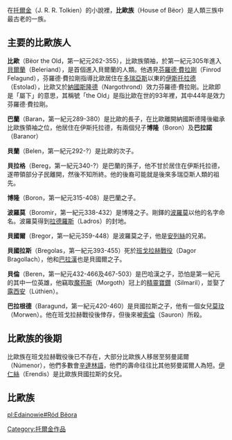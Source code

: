 在[[托爾金|托爾金]]（J. R. R. Tolkien）的小說裡，'''比歐族'''（House of Bëor）是人類三族中最古老的一族。

== 主要的比歐族人 ==

'''比歐'''（Bëor the Old，第一紀元262-355），比歐族領袖，於第一紀元305年進入[[貝爾蘭|貝爾蘭]]（Beleriand），是首個進入貝爾蘭的人類。他遇見[[芬羅德·費拉剛|芬羅德·費拉剛]]（Finrod Felagund），芬羅德·費拉剛指導比歐居住在[[多瑞亞斯|多瑞亞斯]]以東的[[伊斯托拉德|伊斯托拉德]]（Estolad），比歐又於[[納國斯隆德|納國斯隆德]]（Nargothrond）效力芬羅德·費拉剛。比歐即是「屬下」的意思，其稱號「the Old」是指比歐在世的93年裡，其中44年是效力芬羅德·費拉剛。

'''巴蘭'''（Baran，第一紀元289-380）是比歐的長子，在比歐離開納國斯德隆後繼承比歐族領袖之位，他居住在伊斯托拉德，有兩個兒子'''博隆'''（Boron）及'''巴拉諾'''（Baranor）

'''貝蘭'''（Belen，第一紀元292-?）是比歐的次子。

'''貝拉格'''（Bereg，第一紀元340-?）是巴蘭的孫子，他不甘於居住在伊斯托拉德，遂帶領部分子民離開，然後不知所終。他的後裔可能就是後來多瑞亞斯人類的祖先。

'''博隆'''（Boron，第一紀元315-408）是巴蘭之子。

'''波羅莫'''（Boromir，第一紀元338-432）是博隆之子。剛鐸的[[波羅莫|波羅莫]]以他的名字命名。波羅莫得到[[拉德羅斯|拉德羅斯]]（Ladros）的封地。

'''貝國爾'''（Bregor，第一紀元359-448）是波羅莫之子，他是[[安列絲|安列絲]]的兄弟。

'''貝國拉斯'''（Bregolas，第一紀元393-455）死於[[班戈拉赫戰役|班戈拉赫戰役]]（Dagor Bragollach），他和[[巴拉漢|巴拉漢]]也是貝國爾之子。

'''貝倫'''（Beren，第一紀元432-466及467-503）是巴哈漢之子，恐怕是第一紀元的其中一位英雄，他竊取[[魔苟斯|魔苟斯]]（Morgoth）冠上的[[精靈寶鑽|精靈寶鑽]]（Silmaril），並娶了[[露西安|露西安]]（Lúthien）。

'''巴拉根德'''（Baragund，第一紀元420-460）是貝國拉斯之子，他有一個女兒[[莫玟|莫玟]]（Morwen）。他在班戈拉赫戰役後倖存，但後來被[[索伦_(魔戒)|索倫]]（Sauron）所殺。

== 比歐族的後期 ==

比歐族在班戈拉赫戰役後已不存在，大部分比歐族人移居至努曼諾爾（Númenor），他們多數會[[辛達林語|辛達林語]]，他們的壽命往往比其他努曼諾爾人為短。[[伊仁絲|伊仁絲]]（Erendis）是比歐族貝國拉斯的女兒。

== 比歐族 ==

{{familytree/start}}
{{familytree | | | | | | | | | |Bëo| | | | | | Bëo=[[比歐|比歐]] }}
{{familytree | |,|-|-|-|-|-|-|-|-|^|-|-|-|-|-|-|-|-|.| }}
{{familytree |Bar| | | | | | | | | | | | | | | |Bel| Bar=巴蘭|Bel=貝蘭 }}
{{familytree | |)|-|-|-|-|-|-|-|.| | | | | | | | | |!| }}
{{familytree |Bor| | | | | |Bar| | | | | | | |Bel| Bor=博隆|Bar=巴拉諾|Bel=比爾多 }}
{{familytree | |)|-|-|-|.| | | |!| | | | | | | | | |!| }}
{{familytree |Bor| |Bel| |Ber| | | | | | | |Bem|y|Ada| Bor=波羅莫|Bel=貝國拉斯|Ber=貝拉格|Bem=比列墨|Ada=[[埃丹尼奧|埃丹尼奧]] }}
{{familytree | |)|-|-|-|v|-|-|-|.| | | | | | | | | | | |!| }}
{{familytree |Bre| |And| |Bil| | | | | | | | | |Ber| And=[[安列絲|安列絲]]|Bre=[[貝國爾|貝國爾]]|Ber=貝倫|Bil=貝麗爾 }}
{{familytree | |)|-|-|-|v|-|-|-|v|-|-|-|v|-|-|-|.| | | |!| }}
{{familytree |Bil| |Hir| |Bre| |Gil| |Bar|y|Eme| Bre=[[貝國拉斯|貝國拉斯]]|Bar=[[巴拉漢|巴拉漢]]|Eme=[[安美迪爾|安美迪爾]]|Bil=貝基爾|Hir=希爾玟|Gil=基爾玟 }}
{{familytree | |:| | | |,|-|-|-|+|-|-|-|.| | | | | |!| }}
{{familytree | |:| | |Bet| |Bar| |Bel| | | |Ber|y|Lth| Bar=[[巴拉根德|巴拉根德]]|Bet=巴列斯|Bel=[[比里根德|比里根德]]|Ber=[[貝倫|貝倫]]|Lth=[[露西安|露西安]] }}
{{familytree | |:| | | | | | | |!| | | |!| | | | | | | |!| }}
{{familytree | |:| | |Húr|y|Mor| |Ría|y|Huo| |Dio|y|Nim| Mor=[[莫玟|莫玟]]|Húr=[[胡林|胡林]]|Ría=[[瑞安|瑞安]]|Huo=[[胡爾|胡爾]]|Dio=[[迪歐|迪歐]]|Nim=[[寧羅絲|寧羅絲]] }}
{{familytree | |:| | | |,|-|^|v|-|-|.| | | |!| | | | | | | |!| }}
{{familytree |Bra| |Túr|Lal|Nie| |Tuo|y|Idr| | |!| Túr=[[圖林·圖倫拔|圖林·圖倫拔]]|Lal=[[菈萊絲|菈萊絲]]|Nie=[[妮諾爾·奈妮爾|妮諾爾]]|Tuo=[[圖爾_(小說人物)|圖爾]]|Idr=[[伊綴爾·凱勒布琳朵|伊綴爾]]|Bra=[[布蘭達|布蘭達]]}}
{{familytree | | | | | |L|~|~|~|~|~|J| | | | | |!| | | | | |!| }}
{{familytree | | | | | | | | | | | | | | | | |Eär|~|y|~|Elw| Elw=[[愛爾溫|愛爾溫]]|Eär=[[埃蘭迪爾|埃蘭迪爾]] }}
{{familytree | | | | | | | | | | | | | | | | | | |,|-|^|-|.| }}
{{familytree | | | | | | | | | | | | | | | | | |Els| |Eld| Els=[[愛洛斯|愛洛斯]]|Eld=[[愛隆|愛隆]] }}
{{familytree/end}}

[[Category:托爾金作品|Category:托爾金作品]]

[[pl:Edainowie#Ród_Bëora|pl:Edainowie#Ród Bëora]]